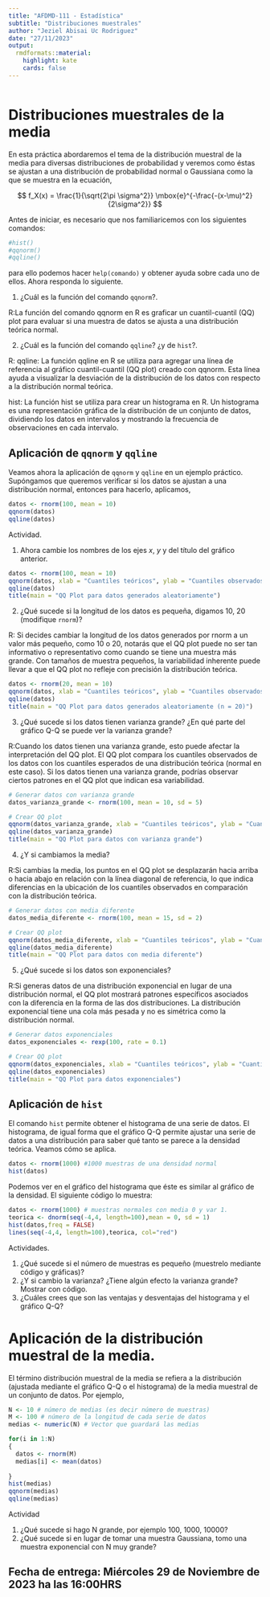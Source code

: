 ---
title: "AFDMD-111 - Estadística"
subtitle: "Distribuciones muestrales"
author: "Jeziel Abisai Uc Rodriguez"
date: "27/11/2023"
output:
  rmdformats::material:
    highlight: kate
    cards: false
---


```{r knitr_init, echo=FALSE, message=FALSE, warning=FALSE}

```



# Distribuciones muestrales de la media

En esta práctica  abordaremos el tema de la distribución muestral de la media para diversas distribuciones de probabilidad y veremos como éstas se ajustan a una distribución de probabilidad normal o Gaussiana como la que se muestra en la ecuación,

$$
f_X(x) = \frac{1}{\sqrt{2\pi \sigma^2}} \mbox{e}^{-\frac{-(x-\mu)^2}{2\sigma^2}}
$$

Antes de iniciar, es necesario que nos familiaricemos con los siguientes comandos:

```{r}
#hist()
#qqnorm()
#qqline()
```

para ello podemos hacer `help(comando)` y obtener ayuda sobre cada uno de ellos. Ahora responda lo siguiente.

1. ¿Cuál es la función del comando `qqnorm`?.

R:La función del comando qqnorm en R es graficar un cuantil-cuantil (QQ) plot para evaluar si una muestra de datos se ajusta a una distribución teórica normal.


2. ¿Cuál es la función del comando `qqline`? ¿y de `hist`?.

R:  qqline: La función qqline en R se utiliza para agregar una línea de referencia al gráfico cuantil-cuantil (QQ plot) creado con qqnorm. Esta línea ayuda a visualizar la desviación de la distribución de los datos con respecto a la distribución normal teórica.

hist: La función hist se utiliza para crear un histograma en R. Un histograma es una representación gráfica de la distribución de un conjunto de datos, dividiendo los datos en intervalos y mostrando la frecuencia de observaciones en cada intervalo.

## Aplicación de `qqnorm` y `qqline`

Veamos ahora la aplicación de `qqnorm` y `qqline` en un ejemplo práctico. Supóngamos que queremos verificar si los datos se ajustan a una distribución normal, entonces para hacerlo, aplicamos,

```{r}
datos <- rnorm(100, mean = 10)
qqnorm(datos)
qqline(datos)
```

Actividad.

1. Ahora cambie los nombres de los ejes $x$, $y$ y del título del gráfico anterior.
```{r}
datos <- rnorm(100, mean = 10)
qqnorm(datos, xlab = "Cuantiles teóricos", ylab = "Cuantiles observados")
qqline(datos)
title(main = "QQ Plot para datos generados aleatoriamente")

```
2. ¿Qué sucede si la longitud de los datos es pequeña, digamos 10, 20 (modifique `rnorm`)? 

R: Si decides cambiar la longitud de los datos generados por rnorm a un valor más pequeño, como 10 o 20, notarás que el QQ plot puede no ser tan informativo o representativo como cuando se tiene una muestra más grande. Con tamaños de muestra pequeños, la variabilidad inherente puede llevar a que el QQ plot no refleje con precisión la distribución teórica.
```{r}
datos <- rnorm(20, mean = 10)
qqnorm(datos, xlab = "Cuantiles teóricos", ylab = "Cuantiles observados")
qqline(datos)
title(main = "QQ Plot para datos generados aleatoriamente (n = 20)")

```

3. ¿Qué sucede si los datos tienen varianza grande? ¿En qué parte del gráfico Q-Q se puede ver la varianza grande?

R:Cuando los datos tienen una varianza grande, esto puede afectar la interpretación del QQ plot. El QQ plot compara los cuantiles observados de los datos con los cuantiles esperados de una distribución teórica (normal en este caso). Si los datos tienen una varianza grande, podrías observar ciertos patrones en el QQ plot que indican esa variabilidad.

```{r}
# Generar datos con varianza grande
datos_varianza_grande <- rnorm(100, mean = 10, sd = 5)

# Crear QQ plot
qqnorm(datos_varianza_grande, xlab = "Cuantiles teóricos", ylab = "Cuantiles observados")
qqline(datos_varianza_grande)
title(main = "QQ Plot para datos con varianza grande")

```


4. ¿Y si cambiamos la media?

R:Si cambias la media, los puntos en el QQ plot se desplazarán hacia arriba o hacia abajo en relación con la línea diagonal de referencia, lo que indica diferencias en la ubicación de los cuantiles observados en comparación con la distribución teórica.
```{r}
# Generar datos con media diferente
datos_media_diferente <- rnorm(100, mean = 15, sd = 2)

# Crear QQ plot
qqnorm(datos_media_diferente, xlab = "Cuantiles teóricos", ylab = "Cuantiles observados")
qqline(datos_media_diferente)
title(main = "QQ Plot para datos con media diferente")

```


5. ¿Qué sucede si los datos son exponenciales?

R:Si generas datos de una distribución exponencial en lugar de una distribución normal, el QQ plot mostrará patrones específicos asociados con la diferencia en la forma de las dos distribuciones. La distribución exponencial tiene una cola más pesada y no es simétrica como la distribución normal.

```{r}
# Generar datos exponenciales
datos_exponenciales <- rexp(100, rate = 0.1)

# Crear QQ plot
qqnorm(datos_exponenciales, xlab = "Cuantiles teóricos", ylab = "Cuantiles observados")
qqline(datos_exponenciales)
title(main = "QQ Plot para datos exponenciales")

```


## Aplicación de `hist`

El comando `hist` permite obtener el histograma de una serie de datos. El histograma, de igual forma que el gráfico Q-Q permite ajustar una serie de datos a una distribución para saber qué tanto se parece a la densidad teórica. Veamos cómo se aplica.



```{r}
datos <- rnorm(1000) #1000 muestras de una densidad normal
hist(datos)

```

Podemos ver en el gráfico del histograma que éste es similar al gráfico de la densidad. El siguiente código lo muestra:


```{r}
datos <- rnorm(1000) # muestras normales con media 0 y var 1.
teorica <- dnorm(seq(-4,4, length=100),mean = 0, sd = 1)
hist(datos,freq = FALSE)
lines(seq(-4,4, length=100),teorica, col="red")
```

Actividades.

1. ¿Qué sucede si el número de muestras es pequeño (muestrelo mediante código y gráficas)?
2. ¿Y si cambio la varianza? ¿Tiene algún efecto la varianza grande? Mostrar con código.
3. ¿Cuáles crees que son las ventajas y desventajas del histograma y el gráfico Q-Q?


# Aplicación de la distribución muestral de la media.

El término distribución muestral de la media se refiera a la distribución (ajustada mediante el gráfico Q-Q o el histograma) de la media muestral de un  conjunto de datos. Por ejemplo,

```{r}
N <- 10 # número de medias (es decir número de muestras)
M <- 100 # número de la longitud de cada serie de datos
medias <- numeric(N) # Vector que guardará las medias

for(i in 1:N)
{
  datos <- rnorm(M)
  medias[i] <- mean(datos)
  
}
hist(medias)
qqnorm(medias)
qqline(medias)
```


Actividad

1. ¿Qué sucede si hago N grande, por ejemplo 100, 1000, 10000?
2. ¿Qué sucede si en lugar de tomar una muestra Gaussiana, tomo una muestra exponencial con N muy grande?



## Fecha de entrega: Miércoles 29 de Noviembre de 2023 ha las 16:00HRS 


